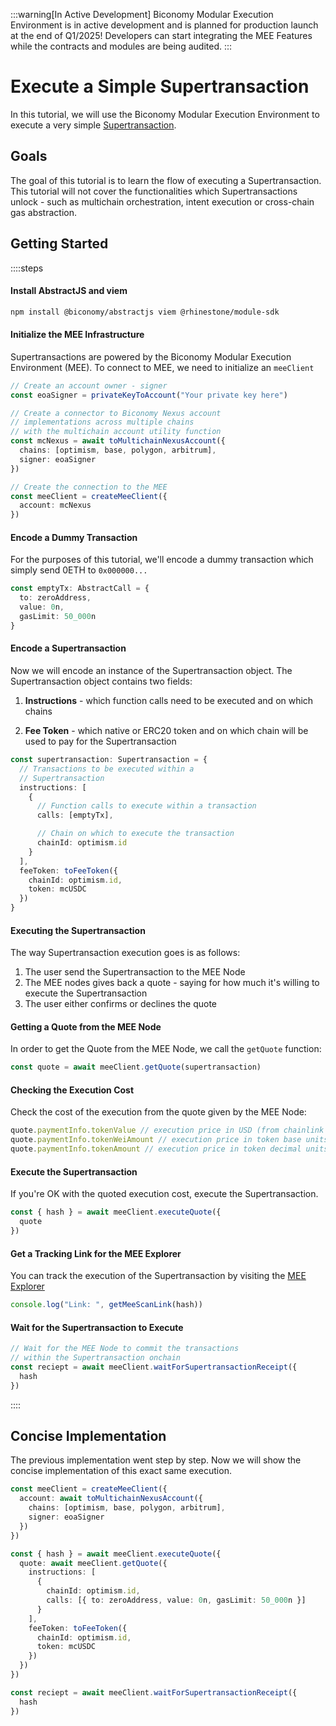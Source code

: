 :::warning[In Active Development]
Biconomy Modular Execution Environment is in active development and is planned for production launch at the 
end of Q1/2025! Developers can start integrating the MEE Features while the contracts and modules are being 
audited.
:::


# Execute a Simple Supertransaction

In this tutorial, we will use the Biconomy Modular Execution Environment to execute a very 
simple [Supertransaction](/explained/mee#supertransactions-the-innovation-under-the-hood).

## Goals

The goal of this tutorial is to learn the flow of executing 
a Supertransaction. This tutorial will not cover the functionalities
which Supertransactions unlock - such as multichain orchestration,
intent execution or cross-chain gas abstraction.

## Getting Started

::::steps
#### Install AbstractJS and viem

```bash [Install]
npm install @biconomy/abstractjs viem @rhinestone/module-sdk
```

#### Initialize the MEE Infrastructure
Supertransactions are powered by the Biconomy Modular Execution
Environment (MEE). To connect to MEE, we need to initialize 
an `meeClient`

```ts [Initialize Infrastructure]
// Create an account owner - signer
const eoaSigner = privateKeyToAccount("Your private key here")

// Create a connector to Biconomy Nexus account
// implementations across multiple chains
// with the multichain account utility function
const mcNexus = await toMultichainNexusAccount({
  chains: [optimism, base, polygon, arbitrum],
  signer: eoaSigner
})

// Create the connection to the MEE
const meeClient = createMeeClient({
  account: mcNexus
})
```

#### Encode a Dummy Transaction
For the purposes of this tutorial, we'll encode a dummy
transaction which simply send 0ETH to `0x000000...`

```ts [Dummy Transaction]
const emptyTx: AbstractCall = {
  to: zeroAddress,
  value: 0n,
  gasLimit: 50_000n
}
```

#### Encode a Supertransaction
Now we will encode an instance of the Supertransaction 
object. The Supertransaction object contains two fields:

1. **Instructions** - which function calls need to be 
executed and on which chains

2. **Fee Token** - which native or ERC20 token and on which
chain will be used to pay for the Supertransaction

```ts [Encode Supertransaction]
const supertransaction: Supertransaction = {
  // Transactions to be executed within a
  // Supertransaction
  instructions: [
    {
      // Function calls to execute within a transaction
      calls: [emptyTx],

      // Chain on which to execute the transaction
      chainId: optimism.id
    }
  ],
  feeToken: toFeeToken({
    chainId: optimism.id,
    token: mcUSDC
  })
}
```

#### Executing the Supertransaction 
The way Supertransaction execution goes is as follows:

1. The user send the Supertransaction to the MEE Node
2. The MEE nodes gives back a quote - saying for how much it's willing to execute the Supertransaction
3. The user either confirms or declines the quote

#### Getting a Quote from the MEE Node

In order to get the Quote from the MEE Node, we call the 
`getQuote` function:

```ts [Get Quote]
const quote = await meeClient.getQuote(supertransaction)
```

#### Checking the Execution Cost

Check the cost of the execution from the quote given by the 
MEE Node:

```ts [Check Execution Cost]
quote.paymentInfo.tokenValue // execution price in USD (from chainlink feed)
quote.paymentInfo.tokenWeiAmount // execution price in token base units
quote.paymentInfo.tokenAmount // execution price in token decimal units
```

#### Execute the Supertransaction

If you're OK with the quoted execution cost, execute the 
Supertransaction.

```ts [Execute Supertransaction]
const { hash } = await meeClient.executeQuote({
  quote
})
```

#### Get a Tracking Link for the MEE Explorer

You can track the execution of the Supertransaction by 
visiting the [MEE Explorer](https://meescan.biconomy.io)

```ts [Tracking Link]
console.log("Link: ", getMeeScanLink(hash))
```

#### Wait for the Supertransaction to Execute

```ts
// Wait for the MEE Node to commit the transactions
// within the Supertransaction onchain
const reciept = await meeClient.waitForSupertransactionReceipt({
  hash
})
```
::::

## Concise Implementation
The previous implementation went step by step. Now we 
will show the concise implementation of this exact same 
execution.

```ts [Concise Implementation]
const meeClient = createMeeClient({
  account: await toMultichainNexusAccount({
    chains: [optimism, base, polygon, arbitrum],
    signer: eoaSigner
  })
})

const { hash } = await meeClient.executeQuote({
  quote: await meeClient.getQuote({
    instructions: [
      {
        chainId: optimism.id,
        calls: [{ to: zeroAddress, value: 0n, gasLimit: 50_000n }]
      }
    ],
    feeToken: toFeeToken({
      chainId: optimism.id,
      token: mcUSDC
    })
  })
})

const reciept = await meeClient.waitForSupertransactionReceipt({
  hash
})
```